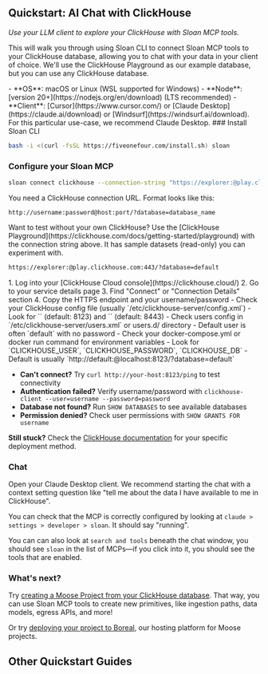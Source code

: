 
## Quickstart: AI Chat with ClickHouse
*Use your LLM client to explore your ClickHouse with Sloan MCP tools.*

This will walk you through using Sloan CLI to connect Sloan MCP tools to your ClickHouse database, allowing you to chat with your data in your client of choice. We'll use the ClickHouse Playground as our example database, but you can use any ClickHouse database.

<Callout type="info" title="Prerequisites">
- **OS**: macOS or Linux (WSL supported for Windows)
- **Node**: [version 20+](https://nodejs.org/en/download) (LTS recommended)
- **Client**: [Cursor](https://www.cursor.com/) or [Claude Desktop](https://claude.ai/download) or [Windsurf](https://windsurf.ai/download). For this particular use-case, we recommend Claude Desktop.
</Callout>

<Steps>
### Install Sloan CLI

```bash filename="Terminal" copy
bash -i <(curl -fsSL https://fiveonefour.com/install.sh) sloan
```

### Configure your Sloan MCP

```bash filename="Terminal" copy
sloan connect clickhouse --connection-string "https://explorer:@play.clickhouse.com:443/?database=default" --mcp cursor-project
```

You need a ClickHouse connection URL. Format looks like this:

```
http://username:password@host:port/?database=database_name
```

<Callout type="info" title="Try with ClickHouse Playground">
Want to test without your own ClickHouse? Use the [ClickHouse Playground](https://clickhouse.com/docs/getting-started/playground) with the connection string above. It has sample datasets (read-only) you can experiment with.

```txt copy
https://explorer:@play.clickhouse.com:443/?database=default
```

</Callout>


<ToggleBlock openText="Need help finding credentials?" closeText="Hide credential help">
  <Tabs items={["ClickHouse Cloud", "Self-Hosted", "Docker"]}>
    <Tabs.Tab>
      1. Log into your [ClickHouse Cloud console](https://clickhouse.cloud/)
      2. Go to your service details page
      3. Find "Connect" or "Connection Details" section
      4. Copy the HTTPS endpoint and your username/password
    </Tabs.Tab>
    <Tabs.Tab>
      - Check your ClickHouse config file (usually `/etc/clickhouse-server/config.xml`)
      - Look for `<http_port>` (default: 8123) and `<https_port>` (default: 8443)
      - Check users config in `/etc/clickhouse-server/users.xml` or users.d/ directory
      - Default user is often `default` with no password
    </Tabs.Tab>
    <Tabs.Tab>
      - Check your docker-compose.yml or docker run command for environment variables
      - Look for `CLICKHOUSE_USER`, `CLICKHOUSE_PASSWORD`, `CLICKHOUSE_DB`
      - Default is usually `http://default:@localhost:8123/?database=default`
    </Tabs.Tab>
  </Tabs>
</ToggleBlock>

<ToggleBlock openText="Common Issues" closeText="Hide Common Issues">

- **Can't connect?** Try `curl http://your-host:8123/ping` to test connectivity
- **Authentication failed?** Verify username/password with `clickhouse-client --user=username --password=password`
- **Database not found?** Run `SHOW DATABASES` to see available databases
- **Permission denied?** Check user permissions with `SHOW GRANTS FOR username`

**Still stuck?** Check the [ClickHouse documentation](https://clickhouse.com/docs/en/getting-started/install) for your specific deployment method.

</ToggleBlock>

### Chat

Open your Claude Desktop client. We recommend starting the chat with a context setting question like "tell me about the data I have available to me in ClickHouse".

You can check that the MCP is correctly configured by looking at `claude > settings > developer > sloan`. It should say "running".

<ZoomImg light="/claude-settings.png" dark="/claude-settings.png" alt="Claude settings, MCP running" />

You can can also look at `search and tools` beneath the chat window, you should see `sloan` in the list of MCPs—if you click into it, you should see the tools that are enabled.

<ZoomImg light="/claude-search-and-tools.png" dark="/claude-search-and-tools.png" alt="Claude search and tools, MCP running" />

### What's next?


Try [creating a Moose Project from your ClickHouse database](https://docs.fiveonefour.com/sloan/quickstart/clickhouse-proj). That way, you can use Sloan MCP tools to create new primitives, like ingestion paths, data models, egress APIs, and more!

Or try [deploying your project to Boreal](https://www.fiveonefour.com/boreal), our hosting platform for Moose projects.

</Steps>

## Other Quickstart Guides

<FeatureGrid>

  <FeatureCard
    href="/sloan/guides/clickhouse-proj"
    Icon={Icons.contact}
    title="AI analytics engineering from your ClickHouse"
    description="
    "
    variant="sloan"
  />
  
  <FeatureCard
    href="/sloan/guides/from-template"
    Icon={Icons.db}
    title="AI powered OLAP templates"
    description="
    "
    variant="sloan"
  />

</FeatureGrid>